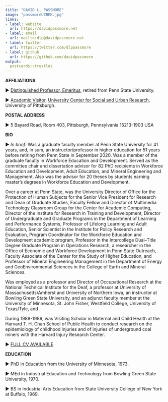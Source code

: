 ```yaml
---
title: "DAVID L. PASSMORE"
image: "passmoreUZBEK.jpg"
links:
- label: website
  url: https://davidpassmore.net
- label: email
  url: mailto:dlp@davidpassmore.net
- label: twitter
  url: https://twitter.com/dlppassmore
- label: github
  url: https://github.com/davidpassmore
output:
  postcards::trestles
---
```

 
**AFFILIATIONS**

► [Distinguished Professor, Emeritus](https://policy.psu.edu/policies/ac10#H), retired from Penn State University.

► [Academic Visitor](https://visitor.pitt.edu/), [University Center for Social and Urban Research](https://my.pitt.edu/task/all/social-and-urban-research), University of Pittsburgh</a>.

**POSTAL ADDRESS**

► 5 Bayard Road, Room 403, Pittsburgh, Pennsylvania 15213-1903 USA

**BIO**

► *In brief:* Was a graduate faculty member at Penn State University for 41 years, and, in sum, an instructor/professor in higher education for 51 years before retiring from Penn State in September 2020. Was a member of the graduate faculty in Workforce Education and Development. Served as the committee chair and dissertation advisor for 82 PhD recipients in Workforce Education and Development, Adult Education, and Mineral Engineering and Management. Also was the advisor for 20 theses by students earning master’s degrees in Workforce Education and Development.

Over a career at Penn State, was the University Director of Office for the Protection of Human Subjects for the Senior Vice President for Research and Dean of Graduate Studies, Faculty Fellow and Director of Multimedia Technology Classroom Group for the Center for Academic Computing, Director of the Institute for Research in Training and Development, Director of Undergraduate and Graduate Programs in the Department of Learning and Performance Systems, Professor of Lifelong Learning and Adult Education, Senior Scientist in the Institute for Policy Research and Evaluation, Program Coordinator for the Workforce Education and Development academic program, Professor in the Intercollege Dual–Title Degree Graduate Program in Operations Research, a researcher in the Office of Economic and Workforce Development in Penn State Outreach, Faculty Associate of the Center for the Study of Higher Education, and Professor of Mineral Engineering Management in the Department of Energy and GeoEnvironmental Sciences in the College of Earth and Mineral Sciences.

Was employed as a professor and Director of Occupational Research at the National Technical Institute for the Deaf, a professor at University of Massachusetts/Amherst and University of Northern Iowa, an instructor at Bowling Green State University, and an adjunct faculty member at the University of Minnesota, St. John Fisher, Westfield College, University of Texas/Tyle, and .

During 1988-1989, was Visiting Scholar in Maternal and Child Health at the Harvard T. H. Chan School of Public Health to conduct research on the epidemiology of childhood injuries and of injuries of underground coal miners with the Harvard Injury Research Center.

► [FULL CV AVAILABLE](https://davidpassmore.net/documents/dlp/Vitae.pdf)

**EDUCATION**

► PhD in Education from the University of Minnesota, 1973.

► MEd in Industrial Education and Technology from Bowling Green State University, 1970.

► BS in Industrial Arts Education from State University College of New York at Buffalo, 1969.
	

   